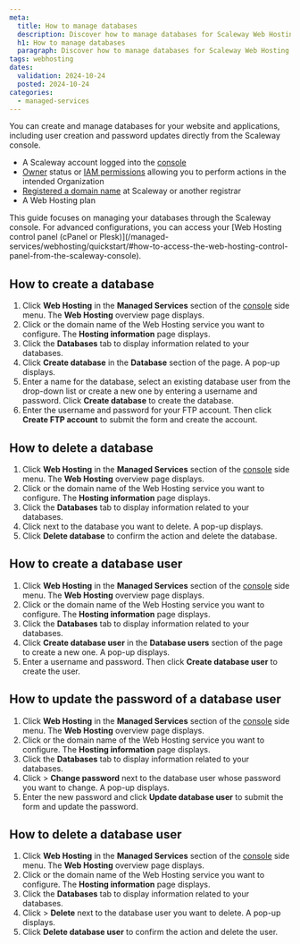```yaml
---
meta:
  title: How to manage databases
  description: Discover how to manage databases for Scaleway Web Hosting plans from the console.
  h1: How to manage databases
  paragraph: Discover how to manage databases for Scaleway Web Hosting plans from the console.
tags: webhosting
dates:
  validation: 2024-10-24
  posted: 2024-10-24
categories:
  - managed-services
---
```


You can create and manage databases for your website and applications, including user creation and password updates directly from the Scaleway console.


<Macro id="requirements" />

- A Scaleway account logged into the [console](https://console.scaleway.com)
- [Owner](/identity-and-access-management/iam/concepts/#owner) status or [IAM permissions](/identity-and-access-management/iam/concepts/#permission) allowing you to perform actions in the intended Organization
- [Registered a domain name](/network/domains-and-dns/how-to/register-internal-domain/) at Scaleway or another registrar
- A Web Hosting plan

<Message type="tip">
  This guide focuses on managing your databases through the Scaleway console. For advanced configurations, you can access your [Web Hosting control panel (cPanel or Plesk)](/managed-services/webhosting/quickstart/#how-to-access-the-web-hosting-control-panel-from-the-scaleway-console).
</Message>


## How to create a database

1. Click **Web Hosting** in the **Managed Services** section of the [console](https://console.scaleway.com/) side menu. The **Web Hosting** overview page displays.
2. Click <Icon name="seeMore" /> or the domain name of the Web Hosting service you want to configure. The **Hosting information** page displays.
3. Click the **Databases** tab to display information related to your databases.
4. Click **Create database** in the **Database** section of the page. A pop-up displays.
5. Enter a name for the database, select an existing database user from the drop-down list or create a new one by entering a username and password. Click **Create database** to create the database.
6. Enter the username and password for your FTP account. Then click **Create FTP account** to submit the form and create the account.

## How to delete a database

1. Click **Web Hosting** in the **Managed Services** section of the [console](https://console.scaleway.com/) side menu. The **Web Hosting** overview page displays.
2. Click <Icon name="seeMore" /> or the domain name of the Web Hosting service you want to configure. The **Hosting information** page displays.
3. Click the **Databases** tab to display information related to your databases.
4. Click <Icon name="delete" /> next to the database you want to delete. A pop-up displays.
5. Click **Delete database** to confirm the action and delete the database.

## How to create a database user

1. Click **Web Hosting** in the **Managed Services** section of the [console](https://console.scaleway.com/) side menu. The **Web Hosting** overview page displays.
2. Click <Icon name="seeMore" /> or the domain name of the Web Hosting service you want to configure. The **Hosting information** page displays.
3. Click the **Databases** tab to display information related to your databases.
4. Click **Create database user** in the **Database users** section of the page to create a new one. A pop-up displays.
5. Enter a username and password. Then click **Create database user** to create the user.

## How to update the password of a database user

1. Click **Web Hosting** in the **Managed Services** section of the [console](https://console.scaleway.com/) side menu. The **Web Hosting** overview page displays.
2. Click <Icon name="seeMore" /> or the domain name of the Web Hosting service you want to configure. The **Hosting information** page displays.
3. Click the **Databases** tab to display information related to your databases.
4. Click <Icon name="more" /> > **Change password** next to the database user whose password you want to change. A pop-up displays.
5. Enter the new password and click **Update database user** to submit the form and update the password.


## How to delete a database user

1. Click **Web Hosting** in the **Managed Services** section of the [console](https://console.scaleway.com/) side menu. The **Web Hosting** overview page displays.
2. Click <Icon name="seeMore" /> or the domain name of the Web Hosting service you want to configure. The **Hosting information** page displays.
3. Click the **Databases** tab to display information related to your databases.
4. Click <Icon name="more" /> > **Delete** next to the database user you want to delete. A pop-up displays.
5. Click **Delete database user** to confirm the action and delete the user.
